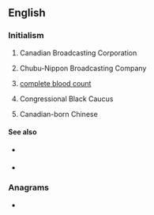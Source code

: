==English==

===Initialism===
{{rfc-header|Initialism}}
{{head|en|initialism}}

# {{lb|en|Canada|television|radio}} Canadian Broadcasting Corporation
# {{sense|Japan|television|radio}} Chubu-Nippon Broadcasting Company
# {{lb|en|medicine}} [[complete blood count]]
# {{lb|en|US}} Congressional Black Caucus
# {{lb|en|Canada|US|slang}} Canadian-born Chinese

====See also====
* {{sense|Canadian-born Chinese}} {{l|en|ABC}}
* {{sense|Canadian Broadcasting Corporation}} {{l|en|CTV}}

===Anagrams===
* {{anagrams|en|BCC|bcc}}